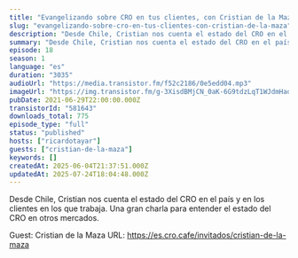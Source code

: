 ```yaml
---
title: "Evangelizando sobre CRO en tus clientes, con Cristian de la Maza"
slug: "evangelizando-sobre-cro-en-tus-clientes-con-cristian-de-la-maza"
description: "Desde Chile, Cristian nos cuenta el estado del CRO en el país y en los clientes en los que trabaja. Una gran charla para entender el estado del CRO en otros mercados.\n\nGuest: Cristian de la Maza\nURL: https://es.cro.cafe/invitados/cristian-de-la-maza"
summary: "Desde Chile, Cristian nos cuenta el estado del CRO en el país y en los clientes en los que trabaja. Una gran charla para entender el estado del CRO en otros mercados."
episode: 18
season: 1
language: "es"
duration: "3035"
audioUrl: "https://media.transistor.fm/f52c2186/0e5edd04.mp3"
imageUrl: "https://img.transistor.fm/g-3XisdBMjCN_0aK-6G9tdzLqT1WJdmHaqp4VB69eVI/rs:fill:0:0:1/w:3000/h:3000/q:60/aHR0cHM6Ly9pbWct/dXBsb2FkLXByb2R1/Y3Rpb24udHJhbnNp/c3Rvci5mbS9iMGE5/ZTU5MjdlODcyNzQz/MzQwOTJmYTI2Njlk/NzlhYS5qcGc.webp"
pubDate: 2021-06-29T22:00:00.000Z
transistorId: "581643"
downloads_total: 775
episode_type: "full"
status: "published"
hosts: ["ricardotayar"]
guests: ["cristian-de-la-maza"]
keywords: []
createdAt: 2025-06-04T21:37:51.000Z
updatedAt: 2025-07-24T18:04:48.000Z
---
```


Desde Chile, Cristian nos cuenta el estado del CRO en el país y en los clientes en los que trabaja. Una gran charla para entender el estado del CRO en otros mercados.

Guest: Cristian de la Maza
URL: https://es.cro.cafe/invitados/cristian-de-la-maza
